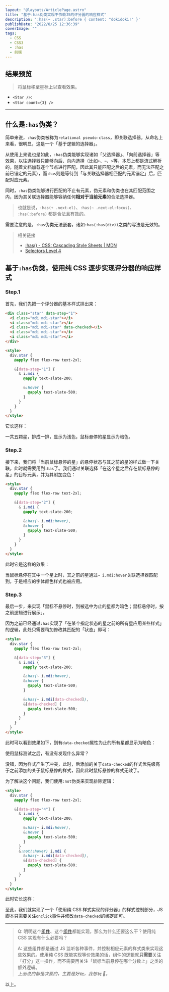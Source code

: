 ```yaml
---
layout: "@layouts/ArticlePage.astro"
title: "基于:has伪类实现不依赖JS的评分器的响应样式"
description: ':has(~ .star):before { content: "dokidoki!" }'
publishDate: "2022/8/25 12:36:39"
coverImage: ""
tags:
  - CSS
  - CSS3
  - :has
  - 前端
---
```



## 结果预览

> 将鼠标移至星标上以查看效果。

- `<Star />`:
  <Star />
- `<Star count={3} />`
  <Star count={3} />

---

## 什么是`:has`伪类？

简单来说，`:has`伪类被称为`relational pseudo-class`，即关联选择器，从命名上来看，很明显，这是一个「基于逻辑的选择器」。

从使用上来说也是如此，`:has`伪类能够实现诸如「父选择器」、「向前选择器」等效果，以往选择器只能够向后、向内选择（比如`+`、`~`、`>`等，本质上都是流式解析的，随着文档加载逐个节点进行匹配，因此其只能匹配之后的元素，而无法匹配之前已锚定的元素），而`:has`则是等待到「与关联选择器相匹配的元素锚定」后，匹配对应元素。

同时，`:has`伪类能够进行匹配的不止有元素，伪元素和伪类也在其匹配范围之内，因为其关联选择器能够容纳任何**相对于当前元素**的合法选择器。

> 也就是说，`:has(+ .next-el)`、`:has(~ .next-el:focus)`、 `:has(:before)` 都是合法且有效的。

需要注意的是，`:has`伪类无法嵌套，诸如`:has(:has(div))`之类的写法是无效的。

> 相关链接
>
> - [:has() - CSS: Cascading Style Sheets | MDN](https://developer.mozilla.org/en-US/docs/Web/CSS/:has)
> - [Selectors Level 4](https://drafts.csswg.org/selectors/#relational)

## 基于`:has`伪类，使用纯 CSS 逐步实现评分器的响应样式

### Step.1

首先，我们先把一个评分器的基本样式排出来：

```html
<div class="star" data-step="1">
  <i class="mdi mdi-star"></i>
  <i class="mdi mdi-star"></i>
  <i class="mdi mdi-star" data-checked></i>
  <i class="mdi mdi-star"></i>
  <i class="mdi mdi-star"></i>
</div>

<style>
  div.star {
    @apply flex flex-row text-2xl;

    &[data-step="1"] {
      & i.mdi {
        @apply text-slate-200;

        &:hover {
          @apply text-slate-500;
        }
      }
    }
  }
</style>
```

它长这样：

<div class="star" data-step="1">
  <i class="mdi mdi-star"></i>
  <i class="mdi mdi-star"></i>
  <i class="mdi mdi-star" data-checked></i>
  <i class="mdi mdi-star"></i>
  <i class="mdi mdi-star"></i>
</div>

一共五颗星，排成一排，显示为浅色，鼠标悬停的星显示为暗色。

### Step.2

接下来，我们将「当前鼠标悬停的星」的悬停状态与其之前的星的样式做一下关联。此时就需要用到`:has`了。我们通过关联选择「在这个星之后存在鼠标悬停的星」的目标元素，并为其附加变色：

```html {8}
<style>
  div.star {
    @apply flex flex-row text-2xl;

    &[data-step="2"] {
      & i.mdi {
        @apply text-slate-200;

        &:has(~ i.mdi:hover),
        &:hover {
          @apply text-slate-500;
        }
      }
    }
  }
</style>
```

此时它是这样的效果：

<div class="star" data-step="2">
  <i class="mdi mdi-star"></i>
  <i class="mdi mdi-star"></i>
  <i class="mdi mdi-star" data-checked></i>
  <i class="mdi mdi-star"></i>
  <i class="mdi mdi-star"></i>
</div>

当鼠标悬停在其中一个星上时，其之前的星通过`~ i.mdi:hover`关联选择器匹配到，于是相应的字体颜色样式也被应用。

### Step.3

最后一步，来实现「鼠标不悬停时，到被选中为止的星都为暗色；鼠标悬停时，按之前逻辑进行展示」。

因为之前已经通过`:has`实现了「在某个指定状态的星之前的所有星应用某些样式」的逻辑，此处只需要稍加修改其匹配的「状态」即可：

```html {13-16}
<style>
  div.star {
    @apply flex flex-row text-2xl;

    &[data-step="3"] {
      & i.mdi {
        @apply text-slate-200;

        &:has(~ i.mdi:hover),
        &:hover {
          @apply text-slate-500;
        }

        &:has(~ i.mdi[data-checked]),
        &[data-checked] {
          @apply text-slate-500;
        }
      }
    }
  }
</style>
```

此时可以看到效果如下，到有`data-checked`属性为止的所有星都显示为暗色：

<div class="star" data-step="3">
  <i class="mdi mdi-star"></i>
  <i class="mdi mdi-star"></i>
  <i class="mdi mdi-star" data-checked></i>
  <i class="mdi mdi-star"></i>
  <i class="mdi mdi-star"></i>
</div>

使用鼠标测试之后，有没有发现什么异常？

没错，因为样式产生了冲突，此时，后添加的关于`data-checked`的样式优先级高于之前添加的关于鼠标悬停的样式，因此此时鼠标悬停的样式无效了。

为了解决这个问题，我们使用`:not`伪类来实现排除逻辑：

```html {13-18}
<style>
  div.star {
    @apply flex flex-row text-2xl;

    &[data-step="4"] {
      & i.mdi {
        @apply text-slate-200;

        &:has(~ i.mdi:hover),
        &:hover {
          @apply text-slate-500;
        }
      }
      &:not(:hover) i.mdi {
        &:has(~ i.mdi[data-checked]),
        &[data-checked] {
          @apply text-slate-500;
        }
      }
    }
  }
</style>
```

此时它长这样：

<div class="star" data-step="4">
  <i class="mdi mdi-star"></i>
  <i class="mdi mdi-star"></i>
  <i class="mdi mdi-star" data-checked></i>
  <i class="mdi mdi-star"></i>
  <i class="mdi mdi-star"></i>
</div>

至此，我们就实现了一个「使用纯 CSS 样式实现的评分器」的样式控制部分，JS 脚本只需要关注`onclick`事件并修改`data-checked`的绑定即可。

---

> Q: 明明这个[组件](https://element-plus.org/zh-CN/component/rate.html)、这个[组件](https://quasar.dev/vue-components/rating)都能实现，那么为什么还要这么干？使用纯 CSS 实现有什么必要吗？
>
> A: 这些组件都是通过 JS 监听各种事件，并控制相应元素的样式类来实现这些效果的。使用纯 CSS 既能实现等价效果的话，组件的逻辑就**只需要**关注「打分」这一操作，而不需要再关注「鼠标当前悬停在哪个分数上」之类的额外逻辑。  
> _上面说的都是次要的，主要是好玩，我想玩 🐶。_

以上。
